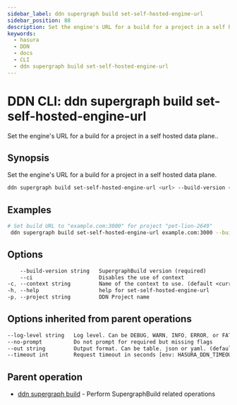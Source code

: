 ```yaml
---
sidebar_label: ddn supergraph build set-self-hosted-engine-url
sidebar_position: 88
description: Set the engine's URL for a build for a project in a self hosted data plane. using the DDN CLI
keywords:
  - hasura
  - DDN
  - docs
  - CLI
  - ddn supergraph build set-self-hosted-engine-url
---
```


# DDN CLI: ddn supergraph build set-self-hosted-engine-url

Set the engine's URL for a build for a project in a self hosted data plane..

## Synopsis

Set the engine's URL for a build for a project in a self hosted data plane.

```bash
ddn supergraph build set-self-hosted-engine-url <url> --build-version <build-version> [flags]
```

## Examples

```bash
# Set build URL to "example.com:3000" for project "pet-lion-2649"
 ddn supergraph build set-self-hosted-engine-url example.com:3000 --build-version <build-version> --project pet-lion-2649
```

## Options

```sass
    --build-version string   SupergraphBuild version (required)
    --ci                     Disables the use of context
-c, --context string         Name of the context to use. (default <current_context>)
-h, --help                   help for set-self-hosted-engine-url
-p, --project string         DDN Project name
```

## Options inherited from parent operations

```sass
--log-level string   Log level. Can be DEBUG, WARN, INFO, ERROR, or FATAL. (default "INFO")
--no-prompt          Do not prompt for required but missing flags
--out string         Output format. Can be table, json or yaml. (default "table")
--timeout int        Request timeout in seconds [env: HASURA_DDN_TIMEOUT] (default 100)
```

## Parent operation

- [ddn supergraph build](/cli/commands/ddn_supergraph_build) - Perform SupergraphBuild related operations
